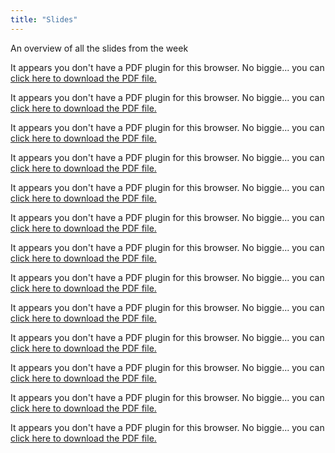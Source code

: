 ```yaml
---
title: "Slides"
---
```


An overview of all the slides from the week

```{=html}
<object data="slides/01_intro.pdf" type="application/pdf" width="80%" height="200px" style="min-height:50vh;">
    <p>It appears you don't have a PDF plugin for this browser.
    No biggie... you can <a href="slides/01_intro.pdf">click here to
    download the PDF file.</a></p>
</object>
```
```{=html}
<object data="slides/02_digital_humanities.pdf" type="application/pdf" width="80%" height="200px" style="min-height:50vh;">
    <p>It appears you don't have a PDF plugin for this browser.
    No biggie... you can <a href="slides/02_digital_humanities.pdf">click here to
    download the PDF file.</a></p>
</object>
```
```{=html}
<object data="slides/03_data.pdf" type="application/pdf" width="80%" height="200px" style="min-height:50vh;">
    <p>It appears you don't have a PDF plugin for this browser.
    No biggie... you can <a href="slides/03_data.pdf">click here to
    download the PDF file.</a></p>
</object>
```
```{=html}
<object data="slides/04_grammar_of_graphics.pdf" type="application/pdf" width="80%" height="200px" style="min-height:50vh;">
    <p>It appears you don't have a PDF plugin for this browser.
    No biggie... you can <a href="slides/04_grammar_of_graphics.pdf">click here to
    download the PDF file.</a></p>
</object>
```
```{=html}
<object data="slides/05_data_art.pdf" type="application/pdf" width="80%" height="200px" style="min-height:50vh;">
    <p>It appears you don't have a PDF plugin for this browser.
    No biggie... you can <a href="slides/05_data_art.pdf">click here to
    download the PDF file.</a></p>
</object>
```
```{=html}
<object data="slides/06_viz_tools.pdf" type="application/pdf" width="80%" height="200px" style="min-height:50vh;">
    <p>It appears you don't have a PDF plugin for this browser.
    No biggie... you can <a href="slides/06_viz_tools.pdf">click here to
    download the PDF file.</a></p>
</object>
```
```{=html}
<object data="slides/07_tidy_data.pdf" type="application/pdf" width="80%" height="200px" style="min-height:50vh;">
    <p>It appears you don't have a PDF plugin for this browser.
    No biggie... you can <a href="slides/07_tidy_data.pdf">click here to
    download the PDF file.</a></p>
</object>
```
```{=html}
<object data="slides/08_text_analysis.pdf" type="application/pdf" width="80%" height="200px" style="min-height:50vh;">
    <p>It appears you don't have a PDF plugin for this browser.
    No biggie... you can <a href="slides/08_text_analysis.pdf">click here to
    download the PDF file.</a></p>
</object>
```
```{=html}
<object data="slides/09_algorithms.pdf" type="application/pdf" width="80%" height="200px" style="min-height:50vh;">
    <p>It appears you don't have a PDF plugin for this browser.
    No biggie... you can <a href="slides/09_algorithms.pdf">click here to
    download the PDF file.</a></p>
</object>
```
```{=html}
<object data="slides/10_mapping_basics.pdf" type="application/pdf" width="80%" height="200px" style="min-height:50vh;">
    <p>It appears you don't have a PDF plugin for this browser.
    No biggie... you can <a href="slides/10_mapping_basics.pdf">click here to
    download the PDF file.</a></p>
</object>
```
```{=html}
<object data="slides/11_communicate.pdf" type="application/pdf" width="80%" height="200px" style="min-height:50vh;">
    <p>It appears you don't have a PDF plugin for this browser.
    No biggie... you can <a href="slides/11_communicate.pdf">click here to
    download the PDF file.</a></p>
</object>
```
```{=html}
<object data="slides/12_machinery_of_the_web.pdf" type="application/pdf" width="80%" height="200px" style="min-height:50vh;">
    <p>It appears you don't have a PDF plugin for this browser.
    No biggie... you can <a href="slides/12_machinery_of_the_web.pdf">click here to
    download the PDF file.</a></p>
</object>
```
```{=html}
<object data="slides/13_why_not_AI.pdf" type="application/pdf" width="80%" height="200px" style="min-height:50vh;">
    <p>It appears you don't have a PDF plugin for this browser.
    No biggie... you can <a href="slides/13_why_not_AI.pdf">click here to
    download the PDF file.</a></p>
</object>
```

